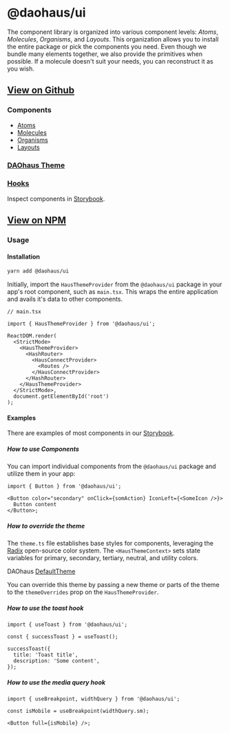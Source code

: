 # @daohaus/ui

The component library is organized into various component levels: _Atoms_, _Molecules_, _Organisms_, and _Layouts_. This organization allows you to install the entire package or pick the components you need. Even though we bundle many elements together, we also provide the primitives when possible. If a molecule doesn't suit your needs, you can reconstruct it as you wish.

## [View on Github](https://github.com/HausDAO/monorepo/tree/develop/libs/ui)

### Components

- [Atoms](https://github.com/HausDAO/monorepo/tree/develop/libs/ui/src/components/atoms)
- [Molecules](https://github.com/HausDAO/monorepo/tree/develop/libs/ui/src/components/molecules)
- [Organisms](https://github.com/HausDAO/monorepo/tree/develop/libs/ui/src/components/organisms)
- [Layouts](https://github.com/HausDAO/monorepo/tree/develop/libs/ui/src/components/layouts)

### [DAOhaus Theme](https://github.com/HausDAO/monorepo/tree/develop/libs/ui/src/theme)

### [Hooks](https://github.com/HausDAO/monorepo/tree/develop/libs/ui/src/hooks)

Inspect components in [Storybook](https://storybook.daohaus.fun/).

## [View on NPM](https://www.npmjs.com/package/@daohaus/ui)

### Usage

#### Installation

```bash
yarn add @daohaus/ui
```

Initially, import the `HausThemeProvider` from the `@daohaus/ui` package in your app's root component, such as `main.tsx`. This wraps the entire application and avails it's data to other components.

```tsx
// main.tsx

import { HausThemeProvider } from '@daohaus/ui';

ReactDOM.render(
  <StrictMode>
    <HausThemeProvider>
      <HashRouter>
        <HausConnectProvider>
          <Routes />
        </HausConnectProvider>
      </HashRouter>
    </HausThemeProvider>
  </StrictMode>,
  document.getElementById('root')
);
```

#### Examples

There are examples of most components in our [Storybook](https://storybook.daohaus.fun/).

##### How to use Components

You can import individual components from the `@daohaus/ui` package and utilize them in your app:

```tsx
import { Button } from '@daohaus/ui';

<Button color="secondary" onClick={somAction} IconLeft={<SomeIcon />}>
  Button content
</Button>;
```

##### How to override the theme

The `theme.ts` file establishes base styles for components, leveraging the [Radix](https://www.radix-ui.com/colors) open-source color system. The `<HausThemeContext>` sets state variables for primary, secondary, tertiary, neutral, and utility colors.

DAOhaus [DefaultTheme](https://github.com/HausDAO/monorepo/blob/develop/libs/ui/src/theme/theme.ts#L54)

You can override this theme by passing a new theme or parts of the theme to the `themeOverrides` prop on the `HausThemeProvider`.

##### How to use the toast hook

```tsx
import { useToast } from '@daohaus/ui';

const { successToast } = useToast();

successToast({
  title: 'Toast title',
  description: 'Some content',
});
```

##### How to use the media query hook

```tsx
import { useBreakpoint, widthQuery } from '@daohaus/ui';

const isMobile = useBreakpoint(widthQuery.sm);

<Button full={isMobile} />;
```
